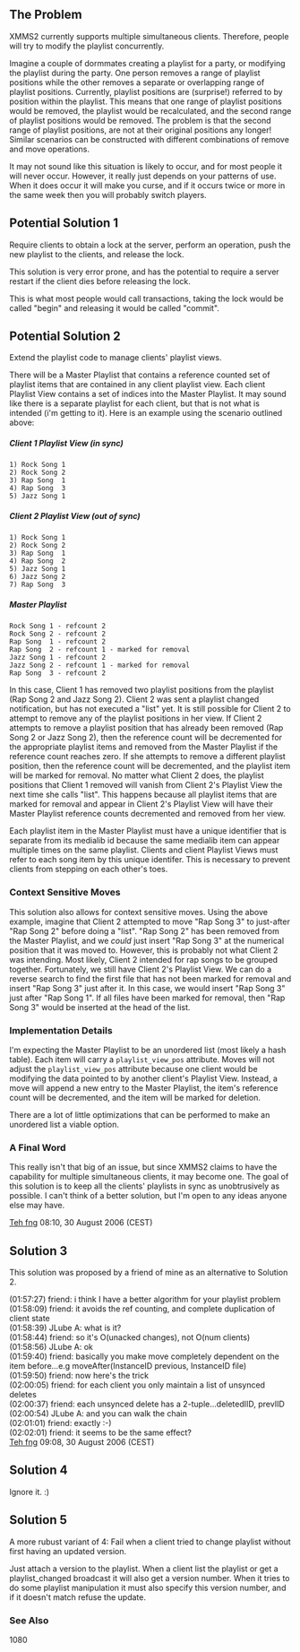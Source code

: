 ==The Problem==
XMMS2 currently supports multiple simultaneous clients.  Therefore, people will try to modify the playlist concurrently.

Imagine a couple of dormmates creating a playlist for a party, or modifying the playlist during the party.  One person removes a range of playlist positions while the other removes a separate or overlapping range of playlist positions.  Currently, playlist positions are (surprise!) referred to by position within the playlist.  This means that one range of playlist positions would be removed, the playlist would be recalculated, and the second range of playlist positions would be removed.  The problem is that the second range of playlist positions, are not at their original positions any longer!  Similar scenarios can be constructed with different combinations of remove and move operations.

It may not sound like this situation is likely to occur, and for most people it will never occur.  However, it really just depends on your patterns of use.  When it does occur it will make you curse, and if it occurs twice or more in the same week then you will probably switch players.

==Potential Solution 1==
Require clients to obtain a lock at the server, perform an operation, push the new playlist to the clients, and release the lock.

This solution is very error prone, and has the potential to require a server restart if the client dies before releasing the lock.

This is what most people would call transactions, taking the lock would be called "begin" and releasing it would be called "commit".

==Potential Solution 2==
Extend the playlist code to manage clients' playlist views.

There will be a Master Playlist that contains a reference counted set of playlist items that are contained in any client playlist view.  Each client Playlist View contains a set of indices into the Master Playlist.  It may sound like there is a separate playlist for each client, but that is not what is intended (i'm getting to it).  Here is an example using the scenario outlined above:
=====Client 1 Playlist View (in sync)=====
<code>
1) Rock Song 1<br/>
2) Rock Song 2<br/>
3) Rap Song &nbsp;1<br/>
4) Rap Song &nbsp;3<br/>
5) Jazz Song 1<br/>
</code>
=====Client 2 Playlist View (out of sync)=====
<code>
1) Rock Song 1<br/>
2) Rock Song 2<br/>
3) Rap Song &nbsp;1<br/>
4) Rap Song &nbsp;2<br/>
5) Jazz Song 1<br/>
6) Jazz Song 2<br/>
7) Rap Song &nbsp;3<br/>
</code>
=====Master Playlist=====
<code>
Rock Song 1 - refcount 2<br/>
Rock Song 2 - refcount 2<br/>
Rap Song &nbsp;1 - refcount 2<br/>
Rap Song &nbsp;2 - refcount 1 - marked for removal<br/>
Jazz Song 1 - refcount 2<br/>
Jazz Song 2 - refcount 1 - marked for removal<br/>
Rap Song &nbsp;3 - refcount 2<br/>
</code>

In this case, Client 1 has removed two playlist positions from the playlist (Rap Song 2 and Jazz Song 2).  Client 2 was sent a playlist changed notification, but has not executed a "list" yet.  It is still possible for Client 2 to attempt to remove any of the playlist positions in her view.  If Client 2 attempts to remove a playlist position that has already been removed (Rap Song 2 or Jazz Song 2), then the reference count will be decremented for the appropriate playlist items and removed from the Master Playlist if the reference count reaches zero.  If she attempts to remove a different playlist position, then the reference count will be decremented, and the playlist item will be marked for removal.  No matter what Client 2 does, the playlist positions that Client 1 removed will vanish from Client 2's Playlist View the next time she calls "list".  This happens because all playlist items that are marked for removal and appear in Client 2's Playlist View will have their Master Playlist reference counts decremented and removed from her view.

Each playlist item in the Master Playlist must have a unique identifier that is separate from its medialib id because the same medialib item can appear multiple times on the same playlist.  Clients and client Playlist Views must refer to each song item by this unique identifer.  This is necessary to prevent clients from stepping on each other's toes.

===Context Sensitive Moves===
This solution also allows for context sensitive moves.  Using the above example, imagine that Client 2 attempted to move "Rap Song 3" to just-after "Rap Song 2" before doing a "list".  "Rap Song 2" has been removed from the Master Playlist, and we ''could'' just insert "Rap Song 3" at the numerical position that it was moved to.  However, this is probably not what Client 2 was intending.  Most likely, Client 2 intended for rap songs to be grouped together.  Fortunately, we still have Client 2's Playlist View.  We can do a reverse search to find the first file that has not been marked for removal and insert "Rap Song 3" just after it.  In this case, we would insert "Rap Song 3" just after "Rap Song 1".  If all files have been marked for removal, then "Rap Song 3" would be inserted at the head of the list.

===Implementation Details===
I'm expecting the Master Playlist to be an unordered list (most likely a hash table).  Each item will carry a <code>playlist_view_pos</code> attribute.  Moves will not adjust the <code>playlist_view_pos</code> attribute because one client would be modifying the data pointed to by another client's Playlist View.  Instead, a move will append a new entry to the Master Playlist, the item's reference count will be decremented, and the item will be marked for deletion.

There are a lot of little optimizations that can be performed to make an unordered list a viable option.

===A Final Word===
This really isn't that big of an issue, but since XMMS2 claims to have the capability for multiple simultaneous clients, it may become one.
The goal of this solution is to keep all the clients' playlists in sync as unobtrusively as possible.  I can't think of a better solution, but I'm open to any ideas anyone else may have.

[[User:Teh fng|Teh fng]] 08:10, 30 August 2006 (CEST)

==Solution 3==
This solution was proposed by a friend of mine as an alternative to Solution 2.

(01:57:27) friend: i think I have a better algorithm for your playlist problem<br/>
(01:58:09) friend: it avoids the ref counting, and complete duplication of client state<br/>
(01:58:39) JLube A: what is it?<br/>
(01:58:44) friend: so it's O(unacked changes), not O(num clients)<br/>
(01:58:56) JLube A: ok<br/>
(01:59:40) friend: basically you make move completely dependent on the item before...e.g moveAfter(InstanceID previous, InstanceID file)<br/>
(01:59:50) friend: now here's the trick<br/>
(02:00:05) friend: for each client you only maintain a list of unsynced deletes<br/>
(02:00:37) friend: each unsynced delete has a 2-tuple...deletedIID, prevIID<br/>
(02:00:54) JLube A: and you can walk the chain<br/>
(02:01:01) friend: exactly :-)<br/>
(02:02:01) friend: it seems to be the same effect?<br/>

[[User:Teh fng|Teh fng]] 09:08, 30 August 2006 (CEST)

==Solution 4==

Ignore it. :)

==Solution 5==

A more rubust variant of 4: Fail when a client tried to change playlist without first having an updated version. 

Just attach a version to the playlist. When a client list the playlist or get a playlist_changed broadcast it will also get a version number. When it tries to do some playlist manipulation it must also specify this version number, and if it doesn't match refuse the update.

=== See Also ===
<mantis>1080</mantis>